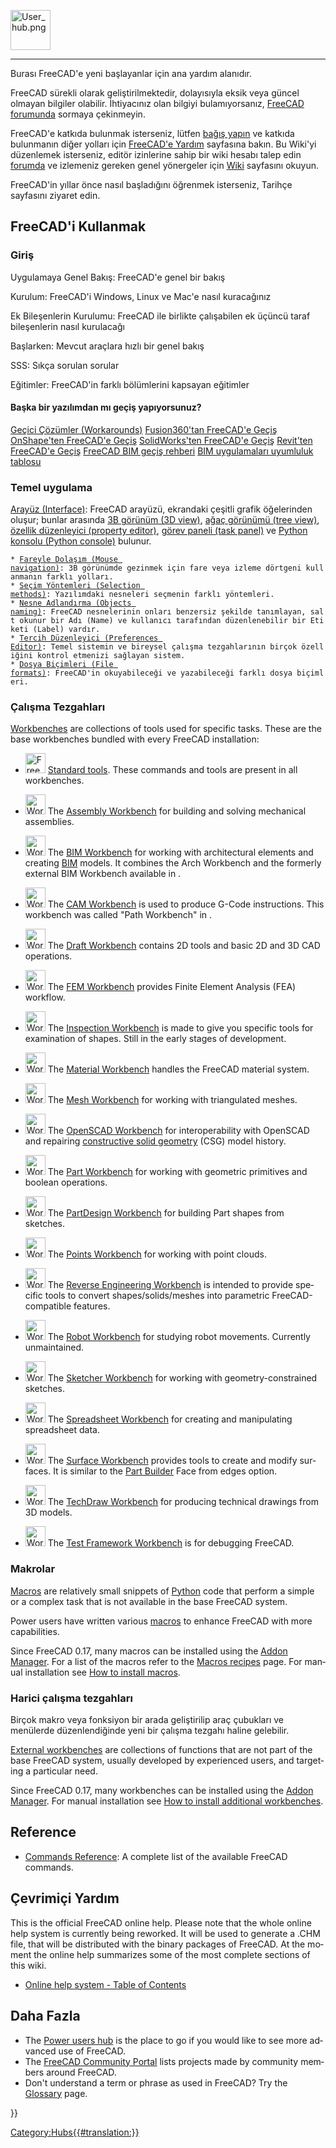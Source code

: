 <languages/>
{{TOCright}}
[[Image:User_hub.png|64px]]
----

Burası FreeCAD'e yeni başlayanlar için ana yardım alanıdır.

<div class="mw-translate-fuzzy">
FreeCAD sürekli olarak geliştirilmektedir, dolayısıyla eksik veya güncel olmayan bilgiler olabilir. İhtiyacınız olan bilgiyi bulamıyorsanız, [https://forum.freecadweb.org FreeCAD forumunda] sormaya çekinmeyin.
</div>

<div class="mw-translate-fuzzy">
FreeCAD'e katkıda bulunmak isterseniz, lütfen [[donate|bağış yapın]] ve katkıda bulunmanın diğer yolları için [[Help_FreeCAD|FreeCAD'e Yardım]] sayfasına bakın. Bu Wiki'yi düzenlemek isterseniz, editör izinlerine sahip bir wiki hesabı talep edin [https://forum.freecad.org/viewtopic.php?f=21&t=6830 forumda] ve izlemeniz gereken genel yönergeler için [[WikiPages|Wiki]] sayfasını okuyun.
</div>

FreeCAD'in yıllar önce nasıl başladığını öğrenmek isterseniz, Tarihçe sayfasını ziyaret edin.

<span id="Using_FreeCAD"></span>
== FreeCAD'i Kullanmak ==

<span id="Introduction"></span>
===Giriş===

​Uygulamaya Genel Bakış: FreeCAD'e genel bir bakış

​Kurulum: FreeCAD'i Windows, Linux ve Mac'e nasıl kuracağınız

​Ek Bileşenlerin Kurulumu: FreeCAD ile birlikte çalışabilen ek üçüncü taraf bileşenlerin nasıl kurulacağı

​Başlarken: Mevcut araçlara hızlı bir genel bakış

​SSS: Sıkça sorulan sorular

​Eğitimler: FreeCAD'in farklı bölümlerini kapsayan eğitimler

<span id="Migrating_from_other_software?"></span>
====Başka bir yazılımdan mı geçiş yapıyorsunuz?====

​[[Workarounds|Geçici Çözümler (Workarounds)]]
​[[Migrating_to_FreeCAD_from_Fusion360|Fusion360'tan FreeCAD'e Geçiş]]
​[[Migrating_to_FreeCAD_from_OnShape|OnShape'ten FreeCAD'e Geçiş]]
​[[Migrating_to_FreeCAD_from_SolidWorks|SolidWorks'ten FreeCAD'e Geçiş]]
​[[Migrating_to_FreeCAD_from_Revit|Revit'ten FreeCAD'e Geçiş]]
​[https://yorik.uncreated.net/blog/2020-010-freecad-bim-guide FreeCAD BIM geçiş rehberi]
​[[BIM_application_compatibility_table|BIM uygulamaları uyumluluk tablosu]]

<span id="Basic_application"></span>
===Temel uygulama===

[[Interface|Arayüz (Interface)]]: FreeCAD arayüzü, ekrandaki çeşitli grafik öğelerinden oluşur; bunlar arasında [[3D_view|3B görünüm (3D view)]], [[Tree_view|ağaç görünümü (tree view)]], [[Property_editor|özellik düzenleyici (property editor)]], [[Task_panel|görev paneli (task panel)]] ve [[Python_console|Python konsolu (Python console)]] bulunur.
 * [[Mouse_navigation|Fareyle Dolaşım (Mouse navigation)]]: 3B görünümde gezinmek için fare veya izleme dörtgeni kullanmanın farklı yolları.
 * [[Selection_methods|Seçim Yöntemleri (Selection methods)]]: Yazılımdaki nesneleri seçmenin farklı yöntemleri.
 * [[Object_name|Nesne Adlandırma (Objects naming)]]: FreeCAD nesnelerinin onları benzersiz şekilde tanımlayan, salt okunur bir Adı (Name) ve kullanıcı tarafından düzenlenebilir bir Etiketi (Label) vardır.
 * [[Preferences_Editor|Tercih Düzenleyici (Preferences Editor)]]: Temel sistemin ve bireysel çalışma tezgahlarının birçok özelliğini kontrol etmenizi sağlayan sistem.
 * [[Import_Export|Dosya Biçimleri (File formats)]]: FreeCAD'in okuyabileceği ve yazabileceği farklı dosya biçimleri.

<span id="Workbenches"></span>
===Çalışma Tezgahları===

<div lang="en" dir="ltr" class="mw-content-ltr">
[[Workbenches|Workbenches]] are collections of tools used for specific tasks. These are the base workbenches bundled with every FreeCAD installation:
</div>

<div lang="en" dir="ltr" class="mw-content-ltr">
<!--Please keep this list consistent with Online_Help_Toc and Workbenches-->
* [[Image:Freecad.svg|32px]] [[Std_Base|Standard tools]]. These commands and tools are present in all workbenches.
</div>

<div lang="en" dir="ltr" class="mw-content-ltr">
* [[Image:Workbench_Assembly.svg|32px]] The [[Assembly_Workbench|Assembly Workbench]] for building and solving mechanical assemblies. {{Version|1.0}}
</div>

<div lang="en" dir="ltr" class="mw-content-ltr">
* [[Image:Workbench_BIM.svg|32px]] The [[BIM_Workbench|BIM Workbench]] for working with architectural elements and creating [https://en.wikipedia.org/wiki/Building_information_modeling BIM] models. It combines the Arch Workbench and the formerly external BIM Workbench available in {{VersionMinus|0.21}}.
</div>

<div lang="en" dir="ltr" class="mw-content-ltr">
* [[Image:Workbench_CAM.svg|32px]] The [[CAM_Workbench|CAM Workbench]] is used to produce G-Code instructions. This workbench was called "Path Workbench" in {{VersionMinus|0.21}}.
</div>

<div lang="en" dir="ltr" class="mw-content-ltr">
* [[Image:Workbench_Draft.svg|32px]] The [[Draft_Workbench|Draft Workbench]] contains 2D tools and basic 2D and 3D CAD operations.
</div>

<div lang="en" dir="ltr" class="mw-content-ltr">
* [[Image:Workbench_FEM.svg|32px]] The [[FEM_Workbench|FEM Workbench]] provides Finite Element Analysis (FEA) workflow.
</div>

<div lang="en" dir="ltr" class="mw-content-ltr">
* [[Image:Workbench_Inspection.svg|32px]] The [[Inspection_Workbench|Inspection Workbench]] is made to give you specific tools for examination of shapes. Still in the early stages of development.
</div>

<div lang="en" dir="ltr" class="mw-content-ltr">
* [[Image:Workbench_Material.svg|32px]] The [[Material_Workbench|Material Workbench]] handles the FreeCAD material system. {{Version|1.0}}
</div>

<div lang="en" dir="ltr" class="mw-content-ltr">
* [[Image:Workbench_Mesh.svg|32px]] The [[Mesh_Workbench|Mesh Workbench]] for working with triangulated meshes.
</div>

<div lang="en" dir="ltr" class="mw-content-ltr">
* [[Image:Workbench_OpenSCAD.svg|32px]] The [[OpenSCAD_Workbench|OpenSCAD Workbench]] for interoperability with OpenSCAD and repairing [[Constructive_solid_geometry|constructive solid geometry]] (CSG) model history.
</div>

<div lang="en" dir="ltr" class="mw-content-ltr">
* [[Image:Workbench_Part.svg|32px]] The [[Part_Workbench|Part Workbench]] for working with geometric primitives and boolean operations.
</div>

<div lang="en" dir="ltr" class="mw-content-ltr">
* [[Image:Workbench_PartDesign.svg|32px]] The [[PartDesign_Workbench|PartDesign Workbench]] for building Part shapes from sketches.
</div>

<div lang="en" dir="ltr" class="mw-content-ltr">
* [[Image:Workbench_Points.svg|32px]] The [[Points_Workbench|Points Workbench]]  for working with point clouds.
</div>

<div lang="en" dir="ltr" class="mw-content-ltr">
* [[Image:Workbench_Reverse_Engineering.svg|32px]] The [[Reverse_Engineering_Workbench|Reverse Engineering Workbench]] is intended to provide specific tools to convert shapes/solids/meshes into parametric FreeCAD-compatible features.
</div>

<div lang="en" dir="ltr" class="mw-content-ltr">
* [[Image:Workbench_Robot.svg|32px]] The [[Robot_Workbench|Robot Workbench]] for studying robot movements. Currently unmaintained.
</div>

<div lang="en" dir="ltr" class="mw-content-ltr">
* [[Image:Workbench_Sketcher.svg|32px]] The [[Sketcher_Workbench|Sketcher Workbench]] for working with geometry-constrained sketches.
</div>

<div lang="en" dir="ltr" class="mw-content-ltr">
* [[Image:Workbench_Spreadsheet.svg|32px]] The [[Spreadsheet_Workbench|Spreadsheet Workbench]] for creating and manipulating spreadsheet data.
</div>

<div lang="en" dir="ltr" class="mw-content-ltr">
* [[Image:Workbench_Surface.svg|32px]] The [[Surface_Workbench|Surface Workbench]] provides tools to create and modify surfaces. It is similar to the [[Part_Builder|Part Builder]] Face from edges option.
</div>

<div lang="en" dir="ltr" class="mw-content-ltr">
* [[Image:Workbench_TechDraw.svg|32px]] The [[TechDraw_Workbench|TechDraw Workbench]] for producing technical drawings from 3D models.
</div>

<div lang="en" dir="ltr" class="mw-content-ltr">
* [[Image:Workbench_Test.svg|32px]] The [[Testing|Test Framework Workbench]] is for debugging FreeCAD.
</div>

<span id="Macros"></span>
===Makrolar===

<div lang="en" dir="ltr" class="mw-content-ltr">
[[Macros|Macros]] are relatively small snippets of [[Python|Python]] code that perform a simple or a complex task that is not available in the base FreeCAD system.
</div>

<div lang="en" dir="ltr" class="mw-content-ltr">
Power users have written various [[Macros|macros]] to enhance FreeCAD with more capabilities.
</div>

<div lang="en" dir="ltr" class="mw-content-ltr">
Since FreeCAD 0.17, many macros can be installed using the [[Std_AddonMgr|Addon Manager]]. For a list of the macros refer to the [[Macros_recipes|Macros recipes]] page. For manual installation see [[How_to_install_macros|How to install macros]].
</div>

<span id="External_workbenches"></span>
===Harici çalışma tezgahları===

Birçok makro veya fonksiyon bir arada geliştirilip araç çubukları ve menülerde düzenlendiğinde yeni bir çalışma tezgahı haline gelebilir.

<div lang="en" dir="ltr" class="mw-content-ltr">
[[External_workbenches|External workbenches]] are collections of functions that are not part of the base FreeCAD system, usually developed by experienced users, and targeting a particular need.
</div>

<div lang="en" dir="ltr" class="mw-content-ltr">
Since FreeCAD 0.17, many workbenches can be installed using the [[Std_AddonMgr|Addon Manager]]. For manual installation see [[How_to_install_additional_workbenches|How to install additional workbenches]].
</div>

<div lang="en" dir="ltr" class="mw-content-ltr">
==Reference==
</div>

<div lang="en" dir="ltr" class="mw-content-ltr">
* [[List_of_Commands|Commands Reference]]: A complete list of the available FreeCAD commands.
</div>

<span id="Online_Help"></span>
== Çevrimiçi Yardım ==

<div lang="en" dir="ltr" class="mw-content-ltr">
<!-- To download the online help in FreeCAD you need to set the proper Url in the [[Preferences_Editor|Preferences Editor]] of FreeCAD. Currently the right url has to point to this page. That means you need to set it to:
 [https://web.archive.org/web/20070224011058/http://juergen-riegel.net/FreeCAD/Docu/index.php/User_hub https://web.archive.org/web/20070224011058/http://juergen-riegel.net/FreeCAD/Docu/index.php/User_hub]
-->
</div>

<div lang="en" dir="ltr" class="mw-content-ltr">
This is the official FreeCAD online help. Please note that the whole online help system is currently being reworked. It will be used to generate a .CHM file, that will be distributed with the binary packages of FreeCAD. At the moment the online help summarizes some of the most complete sections of this wiki.
* [[Online_Help_Toc|Online help system - Table of Contents]]
</div>

<span id="More"></span>
== Daha Fazla ==

<div lang="en" dir="ltr" class="mw-content-ltr">
* The [[Power_users_hub|Power users hub]] is the place to go if you would like to see more advanced use of FreeCAD.
* The [[FreeCAD_Community_Portal|FreeCAD Community Portal]] lists projects made by community members around FreeCAD.
* Don't understand a term or phrase as used in FreeCAD? Try the [[Glossary|Glossary]] page.
</div>


{{Userdocnavi{{#translation:}}}}
[[Category:Hubs{{#translation:}}]]
